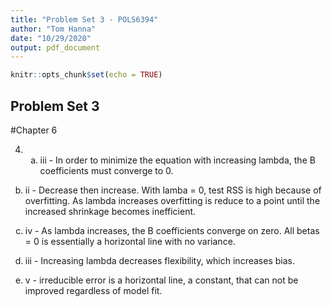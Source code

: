 ```yaml
---
title: "Problem Set 3 - POLS6394"
author: "Tom Hanna"
date: "10/29/2020"
output: pdf_document
---
```


```r
knitr::opts_chunk$set(echo = TRUE)
```

## Problem Set 3

#Chapter 6

4. a. iii - In order to minimize the equation with increasing lambda, the B coefficients must converge to 0.

b. ii - Decrease then increase. With lamba = 0, test RSS is high because of overfitting. As lambda increases
overfitting is reduce to a point until the increased shrinkage becomes inefficient.

c. iv - As lambda increases, the B coefficients converge on zero. All betas = 0 is essentially a horizontal line with no variance.

d. iii - Increasing lambda decreases flexibility, which increases bias. 

e. v - irreducible error is a horizontal line, a constant, that can not be improved regardless of model fit. 




```r

```

